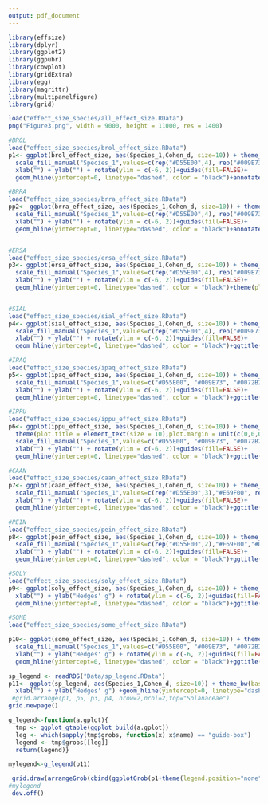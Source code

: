 ```yaml
---
output: pdf_document
---
```

```r

library(effsize)
library(dplyr)
library(ggplot2)
library(ggpubr)
library(cowplot)
library(gridExtra)
library(egg)
library(magrittr)
library(multipanelfigure)
library(grid)

load("effect_size_species/all_effect_size.RData")
png("Figure3.png", width = 9000, height = 11000, res = 1400)

#BROL
load("effect_size_species/brol_effect_size.RData")
p1<- ggplot(brol_effect_size, aes(Species_1,Cohen_d, size=10)) + theme_bw(base_size=10)+theme(plot.title=element_text(size=10),title = element_text(vjust=2),axis.text.y = element_text(size=5,face = c('italic', 'italic', 'italic', 'italic', 'italic','italic', 'italic', 'italic', 'italic', 'italic')),plot.margin = unit(c(0,0.3,0,1), "cm"))+geom_point(alpha=c(1,1,1,1,1,1,1,1,1,1),size=1.5,aes(color=factor(Species_1))) +geom_errorbar(alpha=c(0.5,0.5,0.5,0.5,0.5,0.5,0.5,0.5,0.5,0.5),size=0.4,show.legend=FALSE, aes(x = Species_1, ymin = Lower, ymax = Upper,color=factor(Species_1)))+scale_color_manual("Species_1",values=c(rep("#D55E00",4), rep("#009E73",2), rep("#0072B2",3),"#E69F00"))+
  scale_fill_manual("Species_1",values=c(rep("#D55E00",4), rep("#009E73",2), rep("#0072B2",4)))+
  xlab("") + ylab("") + rotate(ylim = c(-6, 2))+guides(fill=FALSE)+
  geom_hline(yintercept=0, linetype="dashed", color = "black")+annotate("text", x=10, y=-6, label= "")+ggtitle(substitute(paste("A)",italic(' B. oleracea')))) 

#BRRA
load("effect_size_species/brra_effect_size.RData")
pp2<- ggplot(brra_effect_size, aes(Species_1,Cohen_d, size=10)) + theme_bw(base_size=10)+theme(plot.title = element_text(size = 10),plot.margin = unit(c(0,0,0,0), "cm"),axis.text.y = element_blank())+ geom_point(alpha=c(1,1,1,1,1,1,1,1,1,1),size=1.5,show.legend = FALSE,aes(color=factor(Species_1))) +geom_errorbar(alpha=0.5,size=0.4,show.legend=FALSE, aes(x = Species_1, ymin = Lower, ymax = Upper,color=factor(Species_1)))+scale_color_manual("Species_1",values=c(rep("#D55E00",4), rep("#009E73",2), rep("#0072B2",2),"#E69F00","#0072B2"))+
  scale_fill_manual("Species_1",values=c(rep("#D55E00",4), rep("#009E73",2), rep("#0072B2",4)))+
  xlab("") + ylab("") + rotate(ylim = c(-6, 2))+guides(fill=FALSE)+
  geom_hline(yintercept=0, linetype="dashed", color = "black")+annotate("text", x=10, y=-6, label= "")+ggtitle(substitute(paste("B)",italic(' B. rapa')))) 


#ERSA
load("effect_size_species/ersa_effect_size.RData")
p3<- ggplot(ersa_effect_size, aes(Species_1,Cohen_d, size=10)) + theme_bw(base_size=10)+ geom_point(alpha=c(1,1,1,1,1,1,1,1,1,1),size=1.5,show.legend = FALSE,aes(color=factor(Species_1))) +geom_errorbar(alpha=0.5,size=0.4,show.legend=FALSE, aes(x = Species_1, ymin = Lower, ymax = Upper,color=factor(Species_1)))+scale_color_manual("Species_1",values=c(rep("#D55E00",4), rep("#009E73",2), rep("#0072B2",1),"#E69F00", rep("#0072B2",3)))+
  scale_fill_manual("Species_1",values=c(rep("#D55E00",4), rep("#009E73",2), rep("#0072B2",4)))+
  xlab("") + ylab("") + rotate(ylim = c(-6, 2))+guides(fill=FALSE)+
  geom_hline(yintercept=0, linetype="dashed", color = "black")+theme(plot.title = element_text(size = 10),plot.margin = unit(c(0,0.3,0,1), "cm"),axis.text.y = element_text(size=5,face = c('italic', 'italic', 'italic', 'italic','italic','italic', 'italic', 'italic', 'italic', 'italic')))+ggtitle(substitute(paste("C)",italic(' E. sativa')))) 


#SIAL
load("effect_size_species/sial_effect_size.RData")
p4<- ggplot(sial_effect_size, aes(Species_1,Cohen_d, size=10)) + theme_bw(base_size=10)+theme(plot.title = element_text(size = 10),plot.margin = unit(c(0,0,0,0), "cm"),axis.text.y = element_blank())+ geom_point(alpha=c(1,1,1,1,1,1,1,1,1,1),size=1.5,show.legend = FALSE,aes(color=factor(Species_1))) +geom_errorbar(alpha=0.5,size=0.4,show.legend=FALSE, aes(x = Species_1, ymin = Lower, ymax = Upper,color=factor(Species_1)))+scale_color_manual("Species_1",values=c(rep("#D55E00",4), rep("#009E73",2),"#E69F00", rep("#0072B2",3)))+
  scale_fill_manual("Species_1",values=c(rep("#D55E00",4), rep("#009E73",2), rep("#0072B2",4)))+
  xlab("") + ylab("") + rotate(ylim = c(-6, 2))+guides(fill=FALSE)+
  geom_hline(yintercept=0, linetype="dashed", color = "black")+ggtitle(substitute(paste("D)",italic(' S. alba')))) 

#IPAQ
load("effect_size_species/ipaq_effect_size.RData")
p5<- ggplot(ipaq_effect_size, aes(Species_1,Cohen_d, size=10)) + theme_bw(base_size=10)+theme(plot.title = element_text(size = 10),axis.text.y = element_text(size=5,face = c('italic', 'italic', 'italic', 'italic','italic','italic', 'italic', 'italic', 'italic', 'italic')),plot.margin = unit(c(0,0.3,0,1), "cm"))+geom_point(alpha=c(1,1,1,1,1,1,1,1,1,1),size=1.5,show.legend = FALSE,aes(color=factor(Species_1))) +geom_errorbar(alpha=0.5,size=0.4,show.legend=FALSE, aes(x = Species_1, ymin = Lower, ymax = Upper,color=factor(Species_1)))+scale_color_manual("Species_1",values=c(rep("#D55E00",4), rep("#009E73",1),"#E69F00", rep("#0072B2",4)))+
  scale_fill_manual("Species_1",values=c("#D55E00", "#009E73", "#0072B2"))+
  xlab("") + ylab("") + rotate(ylim = c(-6, 2))+guides(fill=FALSE)+
  geom_hline(yintercept=0, linetype="dashed", color = "black")+ggtitle(substitute(paste("E)",italic(' I. aquatica')))) 

#IPPU
load("effect_size_species/ippu_effect_size.RData")
p6<- ggplot(ippu_effect_size, aes(Species_1,Cohen_d, size=10)) + theme_bw(base_size=10)+
  theme(plot.title = element_text(size = 10),plot.margin = unit(c(0,0,0,0), "cm"),axis.text.y = element_blank())+geom_point(alpha=c(1,1,1,1,1,1,1,1,1,1),size=1.5,show.legend = FALSE,aes(color=factor(Species_1))) +geom_errorbar(alpha=0.5,size=0.4,show.legend=FALSE, aes(x = Species_1, ymin = Lower, ymax = Upper,color=factor(Species_1)))+scale_color_manual("Species_1",values=c(rep("#D55E00",4),"#E69F00", rep("#009E73",1), rep("#0072B2",4)))+
  scale_fill_manual("Species_1",values=c("#D55E00", "#009E73", "#0072B2"))+
  xlab("") + ylab("") + rotate(ylim = c(-6, 2))+guides(fill=FALSE)+
  geom_hline(yintercept=0, linetype="dashed", color = "black")+ggtitle(substitute(paste("F)",italic(' I. purpurea')))) 

#CAAN
load("effect_size_species/caan_effect_size.RData")
p7<- ggplot(caan_effect_size, aes(Species_1,Cohen_d, size=10)) + theme_bw(base_size=10)+theme(plot.title = element_text(size = 10),plot.margin = unit(c(0,0.3,0,1), "cm"),axis.text.y = element_text(size=5,face = c('italic', 'italic', 'italic', 'italic', 'italic','italic', 'italic', 'italic', 'italic', 'italic')))+ geom_point(alpha=c(1,1,1,1,1,1,1,1,1,1),size=1.5,show.legend = FALSE,aes(color=factor(Species_1))) +geom_errorbar(alpha=0.5,size=0.4,show.legend=FALSE, aes(x = Species_1, ymin = Lower, ymax = Upper,color=factor(Species_1)))+scale_color_manual("Species_1",values=c(rep("#D55E00",3),"#E69F00", rep("#009E73",2), rep("#0072B2",4)))+
  scale_fill_manual("Species_1",values=c(rep("#D55E00",3),"#E69F00", rep("#009E73",2), rep("#0072B2",4)))+
  xlab("") + ylab("") + rotate(ylim = c(-6, 2))+guides(fill=FALSE)+
  geom_hline(yintercept=0, linetype="dashed", color = "black")+ggtitle(substitute(paste("G)",italic(' C. annuum')))) 

#PEIN
load("effect_size_species/pein_effect_size.RData")
p8<- ggplot(pein_effect_size, aes(Species_1,Cohen_d, size=10)) + theme_bw(base_size=10)+theme(plot.title = element_text(size = 10),axis.text.y = element_blank(),plot.margin = unit(c(0,0,0,0), "cm"))+ geom_point(alpha=c(1,1,1,1,1,1,1,1,1,1),size=1.5,show.legend = FALSE,aes(color=factor(Species_1))) +geom_errorbar(alpha=0.5,size=0.4,show.legend=FALSE, aes(x = Species_1, ymin = Lower, ymax = Upper,color=factor(Species_1)))+scale_color_manual("Species_1",values=c(rep("#D55E00",2),"#E69F00","#D55E00", rep("#009E73",2), rep("#0072B2",4)))+
  scale_fill_manual("Species_1",values=c(rep("#D55E00",2),"#E69F00","#D55E00", rep("#009E73",2), rep("#0072B2",4)))+
  xlab("") + ylab("") + rotate(ylim = c(-6, 2))+guides(fill=FALSE)+
  geom_hline(yintercept=0, linetype="dashed", color = "black")+ggtitle(substitute(paste("H)",italic(' P. integrifolia')))) 

#SOLY
load("effect_size_species/soly_effect_size.RData")
p9<- ggplot(soly_effect_size, aes(Species_1,Cohen_d, size=10)) + theme_bw(base_size=10)+theme(plot.title = element_text(size = 10),axis.text.y = element_text(size=5,face = c('italic', 'italic', 'italic', 'italic', 'italic','italic', 'italic', 'italic', 'italic', 'italic')),plot.margin = unit(c(0,0.3,0,1), "cm"))+ geom_point(alpha=c(1,1,1,1,1,1,1,1,1,1),size=1.5,show.legend = FALSE,aes(color=factor(Species_1))) +geom_errorbar(alpha=0.5,size=0.4,show.legend=FALSE, aes(x = Species_1, ymin = Lower, ymax = Upper,color=factor(Species_1)))+scale_color_manual("Species_1",values=c(rep("#D55E00",1),"#E69F00",rep("#D55E00",2), rep("#009E73",2), rep("#0072B2",4)))+scale_fill_manual("Species_1",values=c("#D55E00", "#009E73", "#0072B2"))+
  xlab("") + ylab("Hedges' g") + rotate(ylim = c(-6, 2))+guides(fill=FALSE)+
  geom_hline(yintercept=0, linetype="dashed", color = "black")+ggtitle(substitute(paste("I)",italic(' S. lycopersicum')))) 

#SOME
load("effect_size_species/some_effect_size.RData")

p10<- ggplot(some_effect_size, aes(Species_1,Cohen_d, size=10)) + theme_bw(base_size=10)+theme(plot.title = element_text(size = 10),plot.margin = unit(c(0,0,0,0), "cm"),axis.text.y = element_blank())+ geom_point(size=1.5,alpha=c(1,1,1,1,1,1,1,1,1,1),show.legend = FALSE,aes(color=factor(Species_1))) +geom_errorbar(size=0.6,alpha=0.4,show.legend=FALSE, aes(x = Species_1, ymin = Lower, ymax = Upper,color=factor(Species_1)))+scale_color_manual("Species_1",values=c("#E69F00",rep("#D55E00",3), rep("#009E73",2), rep("#0072B2",4)))+
  scale_fill_manual("Species_1",values=c("#D55E00", "#009E73", "#0072B2"))+
  xlab("") + ylab("Hedges' g") + rotate(ylim = c(-6, 2))+guides(fill=FALSE)+
  geom_hline(yintercept=0, linetype="dashed", color = "black")+ggtitle(substitute(paste("J)",italic(' S. melongena')))) 

sp_legend <- readRDS("Data/sp_legend.RData")
p11<- ggplot(sp_legend, aes(Species_1,Cohen_d, size=10)) + theme_bw(base_size=10)+theme(legend.direction="horizontal",legend.title = element_blank(),plot.margin = unit(c(0,0,0,0.3), "cm"),axis.text.y = element_blank())+ geom_point(size=2,alpha=c(1,1,1,1,1,1,1,1,1,1),aes(color=factor(Family))) +geom_errorbar(size=0.6,alpha=0.5, aes(x = Family, ymin = Lower, ymax = Upper,color=factor(Family)))+scale_color_manual("Family",values=c("#0072B2","#009E73","#E69F00","#D55E00"))+ scale_fill_manual("Family",values=c("#D55E00", "#009E73", "#0072B2","#0072B2"))+
  xlab("") + ylab("Hedges' g") +geom_hline(yintercept=0, linetype="dashed", color = "black")+ggtitle(substitute(paste("J)",italic(' S. melongena')))) 
 #grid.arrange(p1, p5, p3, p4, nrow=2,ncol=2,top="Solanaceae")
grid.newpage()

g_legend<-function(a.gplot){
  tmp <- ggplot_gtable(ggplot_build(a.gplot))
  leg <- which(sapply(tmp$grobs, function(x) x$name) == "guide-box")
  legend <- tmp$grobs[[leg]]
  return(legend)}

mylegend<-g_legend(p11)

 grid.draw(arrangeGrob(cbind(ggplotGrob(p1+theme(legend.position="none")),ggplotGrob(pp2+theme(legend.position="none")), size="last"),cbind(ggplotGrob(p3+theme(legend.position="none")),ggplotGrob(p4+theme(legend.position="none")),size="last"),cbind(ggplotGrob(p5+theme(legend.position="none")),ggplotGrob(p6+theme(legend.position="none")), size="last"),cbind(ggplotGrob(p7+theme(legend.position="none")),ggplotGrob(p8+theme(legend.position="none")), size="last"),cbind(ggplotGrob(p9+theme(legend.position="none")),ggplotGrob(p10+theme(legend.position="none")),size="last"),mylegend,nrow=6))
#mylegend
 dev.off()

```
